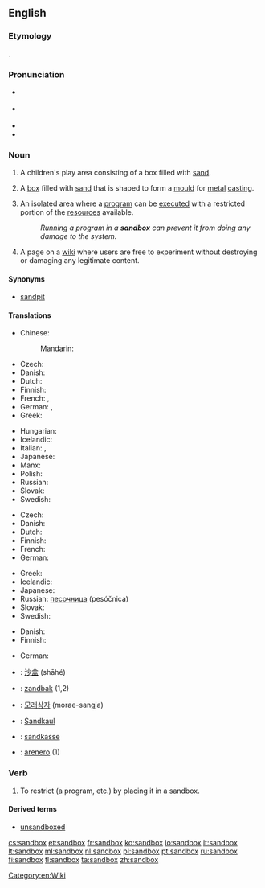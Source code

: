 {{selfref|For the Wiktionary test page, see [[Wiktionary:Sandbox]].}}
{{also|sand box|Sandbox}}
==English==

===Etymology===
{{compound|sand|box}}.

===Pronunciation===
* {{a|GenAm}} {{IPA|/ˈsændbɑks/}}
* {{a|RP}} {{IPA|/ˈsændbɒks/}}
* {{audio|En-us-sandbox.ogg|Audio (US)}}
* {{hyphenation|sand|box}}

===Noun===
{{en-noun|head=[[sand]][[box]]|es}}
{{wikipedia}}

# {{US}} A children's play area consisting of a box filled with [[sand]].
# A [[box]] filled with [[sand]] that is shaped to form a [[mould]] for [[metal]] [[casting]].
# {{computing}} An isolated area where a [[program]] can be [[execute]]d with a restricted portion of the [[resources]] available.
#: ''Running a program in a '''sandbox''' can prevent it from doing any damage to the system.''
# {{Wiktionary and WMF jargon}} A page on a [[wiki]] where users are free to experiment without destroying or damaging any legitimate content.

====Synonyms====
* {{sense|play enclosure with sand}} [[sandpit]] {{sense|UK}}

====Translations====
{{trans-top|box with sand for children}}
* Chinese:
*: Mandarin: {{t|cmn|砂箱|tr=shāxiāng|sc=Hani}}
* Czech: {{t-|cs|pískoviště|n}}
* Danish: {{t-|da|sandkasse|c}}
* Dutch: {{t+|nl|zandbak|m}}
* Finnish: {{t+|fi|hiekkalaatikko}}
* French: {{t+|fr|bac à sable|m}}, {{t-|fr|carré de sable|m}}
* German: {{t+|de|Sandkasten|m}}, {{t+|de|Sandkiste|f}}
* Greek: {{t+|el|αμμοδόχος|f|tr=ammodóchos|sc=Grek}}
{{trans-mid}}
* Hungarian: {{t-|hu|homokozó}}
* Icelandic: {{t|is|sandkassi|m}}
* Italian: {{t+|it|sabbionaia|f}}, {{t+|it|sabbiera|f}}
* Japanese: {{t-|ja|砂場|tr=sunaba}}
* Manx: {{t|gv|kishtey geinnee|m}}
* Polish: {{t-|pl|piaskownica|f}}
* Russian: {{t+|ru|песочница|f|tr=pesóčnica}}
* Slovak: {{t-|sk|pieskovisko}}
* Swedish: {{t+|sv|sandlåda|c}}
{{trans-bottom}}

{{trans-top|wiki sandbox}}
* Czech: {{t-|cs|pískoviště}}
* Danish: {{t-|da|sandkasse|c}}
* Dutch: {{t+|nl|zandbak|m}}
* Finnish: {{t+|fi|hiekkalaatikko}}
* French: {{t+|fr|bac à sable|m}}
* German: {{t+|de|Spielwiese|f}}
{{trans-mid}}
* Greek: {{t+|el|αμμοδοχείο|n|tr=ammodocheío|sc=Grek}}
* Icelandic: {{t|is|sandkassi|m}}
* Japanese: {{t-|ja|サンドボックス|tr=sando bokkusu}}
* Russian: [[песочница]] (pesóčnica) {{f}}
* Slovak: {{t-|sk|pieskovisko}}
* Swedish: {{t+|sv|sandlåda|c}}
{{trans-bottom}}

{{trans-top|isolated program execution area}}
* Danish: {{t-|da|sandkasse|c}}
* Finnish: {{t+|fi|hiekkalaatikko}}
{{trans-mid}}
* German: {{t-|de|Sandbox|f}}
{{trans-bottom}}

{{checktrans-top}}
* {{ttbc|cmn}}: [[沙盒]] (shāhé)
* {{ttbc|nl}}: [[zandbak]] {{m}} (1,2)
* {{ttbc|ko}}: [[모래상자]] (morae-sangja)
{{trans-mid}}
* {{ttbc|lb}}: [[Sandkaul]]
* {{ttbc|no}}: [[sandkasse]] {{m}}
* {{ttbc|es}}: [[arenero]] {{m}} (1)
{{trans-bottom}}

===Verb===
{{en-verb|sandboxes|sandboxing|sandboxed}}

# {{computing|transitive}} To restrict (a program, etc.) by placing it in a sandbox.

====Derived terms====
* [[unsandboxed]]

[[Category:en:Wiki]]

[[cs:sandbox]]
[[et:sandbox]]
[[fr:sandbox]]
[[ko:sandbox]]
[[io:sandbox]]
[[it:sandbox]]
[[lt:sandbox]]
[[ml:sandbox]]
[[nl:sandbox]]
[[pl:sandbox]]
[[pt:sandbox]]
[[ru:sandbox]]
[[fi:sandbox]]
[[tl:sandbox]]
[[ta:sandbox]]
[[zh:sandbox]]